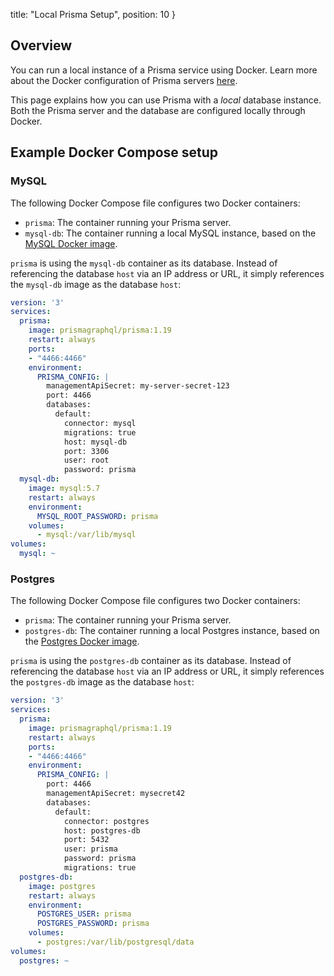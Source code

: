   title: "Local Prisma Setup",
  position: 10
}

## Overview

You can run a local instance of a Prisma service using Docker. Learn more about the Docker configuration of Prisma servers [here](rty1).

This page explains how you can use Prisma with a _local_ database instance. Both the Prisma server and the database are configured locally through Docker.

## Example Docker Compose setup

### MySQL

The following Docker Compose file configures two Docker containers:

- `prisma`: The container running your Prisma server.
- `mysql-db`: The container running a local MySQL instance, based on the [MySQL Docker image](https://hub.docker.com/_/mysql/).

`prisma` is using the `mysql-db` container as its database. Instead of referencing the database `host` via an IP address or URL, it simply references the `mysql-db` image as the database `host`:

```yml
version: '3'
services:
  prisma:
    image: prismagraphql/prisma:1.19
    restart: always
    ports:
    - "4466:4466"
    environment:
      PRISMA_CONFIG: |
        managementApiSecret: my-server-secret-123
        port: 4466
        databases:
          default:
            connector: mysql
            migrations: true
            host: mysql-db
            port: 3306
            user: root
            password: prisma
  mysql-db:
    image: mysql:5.7
    restart: always
    environment:
      MYSQL_ROOT_PASSWORD: prisma
    volumes:
      - mysql:/var/lib/mysql
volumes:
  mysql: ~
```

### Postgres

The following Docker Compose file configures two Docker containers:

- `prisma`: The container running your Prisma server.
- `postgres-db`: The container running a local Postgres instance, based on the [Postgres Docker image](https://hub.docker.com/_/postgres/).

`prisma` is using the `postgres-db` container as its database. Instead of referencing the database `host` via an IP address or URL, it simply references the `postgres-db` image as the database `host`:

```yml
version: '3'
services:
  prisma:
    image: prismagraphql/prisma:1.19
    restart: always
    ports:
    - "4466:4466"
    environment:
      PRISMA_CONFIG: |
        port: 4466
        managementApiSecret: mysecret42
        databases:
          default:
            connector: postgres
            host: postgres-db
            port: 5432
            user: prisma
            password: prisma
            migrations: true
  postgres-db:
    image: postgres
    restart: always
    environment:
      POSTGRES_USER: prisma
      POSTGRES_PASSWORD: prisma
    volumes:
      - postgres:/var/lib/postgresql/data
volumes:
  postgres: ~
```
